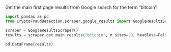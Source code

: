 Get the main first page results from Google search for the term "bitcoin".
```python
import pandas as pd
from CryptoFraudDetection.scraper.google_results import GoogleResultsScraper
```

```python
scraper = GoogleResultsScraper()
results = scraper.get_main_results("bitcoin", n_sites=20, headless=False)
```

```python
pd.DataFrame(results)
```